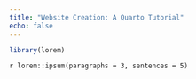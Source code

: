 ```yaml
---
title: "Website Creation: A Quarto Tutorial"
echo: false
---
```


```r
library(lorem)
```

`r lorem::ipsum(paragraphs = 3, sentences = 5)`